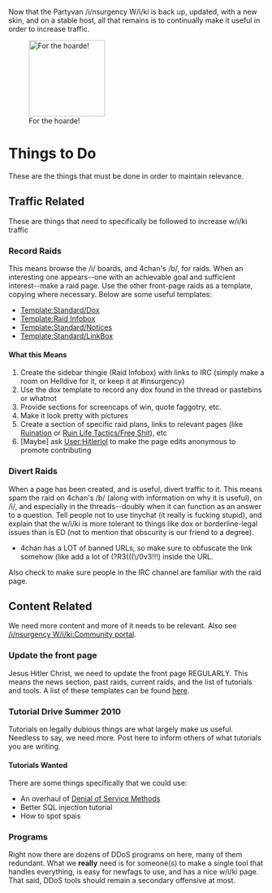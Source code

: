 {{Standard/Notices
| AnonMode = on
}}

Now that the Partyvan /i/nsurgency W/i/ki is back up, updated, with a new skin, and on a stable host, all that remains is to continually make it useful in order to increase traffic.

[[File:1280187577555.jpg|right|thumb|150px|For the hoarde!]]

=Things to Do=
These are the things that must be done in order to maintain relevance.

==Traffic Related==
These are things that need to specifically be followed to increase w/i/ki traffic

===Record Raids===
This means browse the /i/ boards, and 4chan's /b/, for raids.  When an interesting one appears--one with an achievable goal and sufficient interest--make a raid page.  Use the other front-page raids as a template, copying where necessary.  Below are some useful templates:

* [[Template:Standard/Dox]]
* [[Template:Raid Infobox]]
* [[Template:Standard/Notices]]
* [[Template:Standard/LinkBox]]

====What this Means====
# Create the sidebar thingie (Raid Infobox) with links to IRC (simply make a room on Helldive for it, or keep it at #insurgency)
# Use the dox template to record any dox found in the thread or pastebins or whatnot
# Provide sections for screencaps of win, quote faggotry, etc.
# Make it look pretty with pictures
# Create a section of specific raid plans, links to relevant pages (like [[Ruination]] or [[Ruin Life Tactics/Free Shit]]), etc
# [Maybe] ask [[User:Hitlerlol]] to make the page edits anonymous to promote contributing

===Divert Raids===
When a page has been created, and is useful, divert traffic to it.  This means spam the raid on 4chan's /b/ (along with information on why it is useful), on /i/, and especially in the threads--doubly when it can function as an answer to a question.  Tell people not to use tinychat (it really is fucking stupid), and explain that the w/i/ki is more tolerant to things like dox or borderline-legal issues than is ED (not to mention that obscurity is our friend to a degree).
* 4chan has a LOT of banned URLs, so make sure to obfuscate the link somehow (like add a lot of (?R3(((\/0v3!!!) inside the URL.

Also check to make sure people in the IRC channel are familiar with the raid page.

==Content Related==
We need more content and more of it needs to be relevant.  Also see [[/i/nsurgency W/i/ki:Community portal]].

===Update the front page===
Jesus Hitler Christ, we need to update the front page REGULARLY.  This means the news section, past raids, current raids, and the list of tutorials and tools.  A list of these templates can be found [[/i/nsurgency W/i/ki:Maintenence|here]].

===Tutorial Drive Summer 2010===
Tutorials on legally dubious things are what largely make us useful.  Needless to say, we need more.  Post here to inform others of what tutorials you are writing.

====Tutorials Wanted====
There are some things specifically that we could use:

* An overhaul of [[Denial of Service Methods]]
* Better SQL injection tutorial
* How to spot spais

===Programs===
Right now there are dozens of DDoS programs on here, many of them redundant.  What we '''really''' need is for someone(s) to make a single tool that handles everything, is easy for newfags to use, and has a nice w/i/ki page.  That said, DDoS tools should remain a secondary offensive at most.